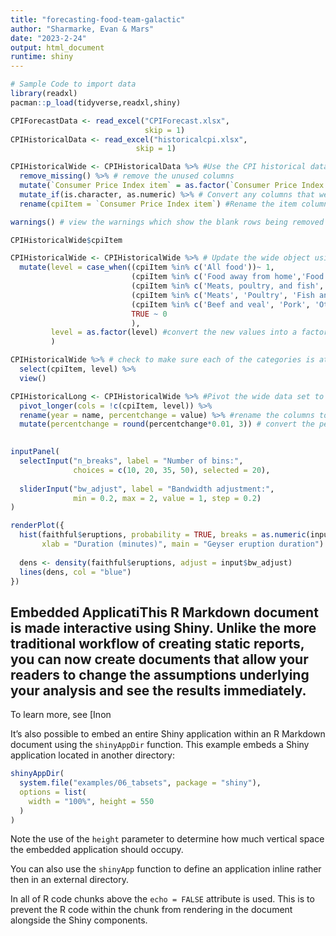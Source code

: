 ```yaml
---
title: "forecasting-food-team-galactic"
author: "Sharmarke, Evan & Mars"
date: "2023-2-24"
output: html_document
runtime: shiny
---
```


```r
# Sample Code to import data
library(readxl)
pacman::p_load(tidyverse,readxl,shiny)

CPIForecastData <- read_excel("CPIForecast.xlsx",
                              skip = 1)
CPIHistoricalData <- read_excel("historicalcpi.xlsx", 
                            skip = 1)

CPIHistoricalWide <- CPIHistoricalData %>% #Use the CPI historical data for piping the following functions and once complete, store this as new data object that is a wide format.
  remove_missing() %>% # remove the unused columns
  mutate(`Consumer Price Index item` = as.factor(`Consumer Price Index item`)) %>% #Convert the CPI items into factors
  mutate_if(is.character, as.numeric) %>% # Convert any columns that were assumed to be characters into numeric. We Could have specified the data types in the read_excel but this conversion is intuitive compared to multiple complex arguments to load data.
  rename(cpiItem = `Consumer Price Index item`) #Rename the item column to something easier to code

warnings() # view the warnings which show the blank rows being removed and the "N/A" values being converted into NA.

CPIHistoricalWide$cpiItem

CPIHistoricalWide <- CPIHistoricalWide %>% # Update the wide object using the hierarchical levels and named relationships.
  mutate(level = case_when((cpiItem %in% c('All food'))~ 1,
                           (cpiItem %in% c('Food away from home','Food at home')) ~ 2,
                           (cpiItem %in% c('Meats, poultry, and fish', 'Eggs', 'Dairy products', 'Fats and oils', 'Fruits and vegetables', 'Sugar and sweets','Cereals and bakery products', 'Nonalcoholic beverages', 'Other foods')) ~ 3,
                           (cpiItem %in% c('Meats', 'Poultry', 'Fish and seafood', 'Fresh fruits and vegetables', 'Processed fruits and vegetables')) ~ 4,
                           (cpiItem %in% c('Beef and veal', 'Pork', 'Other meats', 'Fresh fruits', 'Fresh vegetables')) ~ 5,
                           TRUE ~ 0
                           ),
         level = as.factor(level) #convert the new values into a factor
         )

CPIHistoricalWide %>% # check to make sure each of the categories is at their appropriate level
  select(cpiItem, level) %>%
  view()

CPIHistoricalLong <- CPIHistoricalWide %>% #Pivot the wide data set to minimize the number of columns, making it easier to visualize and create drill down functions.
  pivot_longer(cols = !c(cpiItem, level)) %>%
  rename(year = name, percentchange = value) %>% #rename the columns to meaningful variables.
  mutate(percentchange = round(percentchange*0.01, 3)) # convert the percentage to an number that fits a percentage scale 0% to 100 % (0 to 1)
 
```


```r
inputPanel(
  selectInput("n_breaks", label = "Number of bins:",
              choices = c(10, 20, 35, 50), selected = 20),
  
  sliderInput("bw_adjust", label = "Bandwidth adjustment:",
              min = 0.2, max = 2, value = 1, step = 0.2)
)

renderPlot({
  hist(faithful$eruptions, probability = TRUE, breaks = as.numeric(input$n_breaks),
       xlab = "Duration (minutes)", main = "Geyser eruption duration")
  
  dens <- density(faithful$eruptions, adjust = input$bw_adjust)
  lines(dens, col = "blue")
})
```

## Embedded ApplicatiThis R Markdown document is made interactive using Shiny. Unlike the more traditional workflow of creating static reports, you can now create documents that allow your readers to change the assumptions underlying your analysis and see the results immediately. 

To learn more, see [Inon

It's also possible to embed an entire Shiny application within an R Markdown document using the `shinyAppDir` function. This example embeds a Shiny application located in another directory:

```r
shinyAppDir(
  system.file("examples/06_tabsets", package = "shiny"),
  options = list(
    width = "100%", height = 550
  )
)
```

Note the use of the `height` parameter to determine how much vertical space the embedded application should occupy.

You can also use the `shinyApp` function to define an application inline rather then in an external directory.

In all of R code chunks above the `echo = FALSE` attribute is used. This is to prevent the R code within the chunk from rendering in the document alongside the Shiny components.




